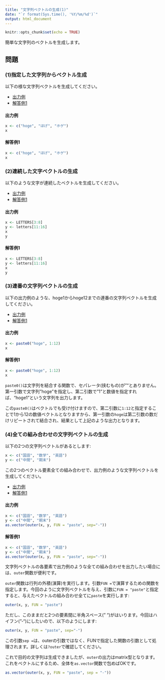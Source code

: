 ```yaml
---
title: "文字列ベクトルの生成(1)"
date: "`r format(Sys.time(), '%Y/%m/%d')`"
output: html_document
---
```


```r
knitr::opts_chunk$set(echo = TRUE)
```

簡単な文字列のベクトルを生成します。

## 問題
### (1)指定した文字列からベクトル生成 {.tab-content}
以下の様な文字列ベクトルを生成してください。

<ul class="nav nav-tabs">
  <li class="active">
  <a href="#tab1" data-toggle="tab">出力例</a>
  </li>
  <li role="presentation">
  <a href="#tab1a" data-toggle="tab">解答例1</a>
  </li>
</ul>

#### 出力例 {#tab1 .tab-pane .active}

```r
x <- c("hoge", "ほげ", "ホゲ")
x
```

#### 解答例1 {#tab1a .tab-pane}

```r
x <- c("hoge", "ほげ", "ホゲ")
x
```



### (2)連続した文字ベクトルの生成 {.tab-content}
以下のような文字が連続したベクトルを生成してください。

<ul class="nav nav-tabs">
  <li class="active">
  <a href="#tab2" data-toggle="tab">出力例</a>
  </li>
  <li role="presentation">
  <a href="#tab2a" data-toggle="tab">解答例1</a>
  </li>
</ul>

#### 出力例 {#tab2 .tab-pane .active}

```r
x <- LETTERS[3:8]
y <- letters[11:16]
x
y
```

#### 解答例1 {#tab2a .tab-pane}

```r
x <- LETTERS[3:8]
y <- letters[11:16]
x
y
```



### (3)連番の文字列ベクトルの生成 {.tab-content}
以下の出力例のような、hoge1からhoge12までの連番の文字列ベクトルを生成してください。

<ul class="nav nav-tabs">
  <li class="active">
  <a href="#tab3" data-toggle="tab">出力例</a>
  </li>
  <li role="presentation">
  <a href="#tab3a" data-toggle="tab">解答例1</a>
  </li>
</ul>

#### 出力例 {#tab3 .tab-pane .active}

```r
x <- paste0("hoge", 1:12)
x
```

#### 解答例1 {#tab3a .tab-pane}

```r
x <- paste0("hoge", 1:12)
x
```

`paste0()`は文字列を結合する関数で、セパレータ(挟むもの)が""とありません。第一引数で文字列"hoge"を指定し、第二引数で"1"と数値を指定すれば、"hoge1"という文字列を出力します。

この`paste0()`はベクトルでも受け付けますので、第二引数に`1:12`と指定することで1から12の数値ベクトルとなりますから、第一引数の`hoge`は第二引数の数だけリピートされて結合され、結果として上記のような出力となります。

### (4)全ての組み合わせの文字列ベクトルの生成 {.tab-content}
以下の2つの文字列ベクトルがあるとします:

```r
x <- c("国語", "数学", "英語")
y <- c("中間", "期末")
```

この2つのベクトル要素全ての組み合わせで、出力例のような文字列ベクトルを生成してください。

<ul class="nav nav-tabs">
  <li class="active">
  <a href="#tab4" data-toggle="tab">出力例</a>
  </li>
  <li role="presentation">
  <a href="#tab4a" data-toggle="tab">解答例1</a>
  </li>
</ul>

#### 出力例 {#tab4 .tab-pane .active}

```r
x <- c("国語", "数学", "英語")
y <- c("中間", "期末")
as.vector(outer(x, y, FUN = "paste", sep="-"))
```

#### 解答例1 {#tab4a .tab-pane}

```r
x <- c("国語", "数学", "英語")
y <- c("中間", "期末")
as.vector(outer(x, y, FUN = "paste", sep="-"))
```

文字列ベクトルの各要素で出力例のような全ての組み合わせを出力したい場合には、`outer`関数が便利です。

`outer`関数は行列の外積(演算)を実行します。引数`FUN = `で演算するための関数を指定します。今回のように文字列ベクトルを与え、引数に`FUN = "paste"`と指定すると、与えたベクトルの組み合わせ全てに`paste`を実行します:

```r
outer(x, y, FUN = "paste")
```

ただし、このままだと2つの要素間に半角スペース(" ")がはいります。今回はハイフン("-")にしたいので、以下のようにします:

```r
outer(x, y, FUN = "paste", sep="-")
```

この引数`sep = `は、outerの引数ではなく、FUNで指定した関数の引数として処理されます。詳しくは`?outer`で確認してください。

これで目的の文字列は生成できましたが、`outer`の出力はmatrix型となります。これをベクトルにするため、全体を`as.vector`関数で包めばOKです。

```r
as.vector(outer(x, y, FUN = "paste", sep = "-"))
```

